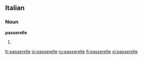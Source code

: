 ==Italian==

===Noun===
'''passerelle''' {{f}}

# {{plural of|[[passerella]]|lang=Italian}}

[[fr:passerelle]]
[[io:passerelle]]
[[ru:passerelle]]
[[fi:passerelle]]
[[vi:passerelle]]